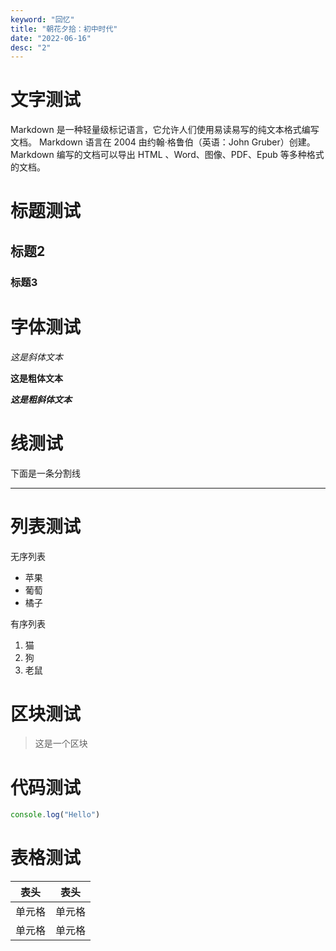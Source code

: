 ```yaml
---
keyword: "回忆"
title: "朝花夕拾：初中时代"
date: "2022-06-16"
desc: "2"
---
```


# 文字测试
Markdown 是一种轻量级标记语言，它允许人们使用易读易写的纯文本格式编写文档。
Markdown 语言在 2004 由约翰·格鲁伯（英语：John Gruber）创建。
Markdown 编写的文档可以导出 HTML 、Word、图像、PDF、Epub 等多种格式的文档。

# 标题测试
## 标题2
### 标题3

# 字体测试
*这是斜体文本*

**这是粗体文本**

***这是粗斜体文本***

# 线测试
下面是一条分割线

---


# 列表测试
无序列表
- 苹果
- 葡萄
- 橘子

有序列表
1. 猫
2. 狗
3. 老鼠

# 区块测试
> 这是一个区块


# 代码测试
```js
console.log("Hello")
```

# 表格测试
|  表头   | 表头  |
|  ----  | ----  |
| 单元格  | 单元格 |
| 单元格  | 单元格 |
